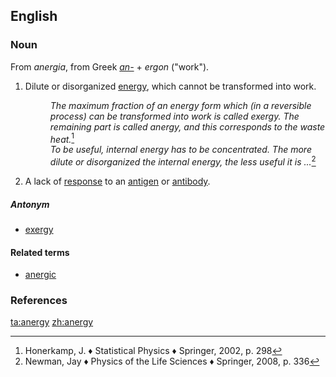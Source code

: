==English==

===Noun===
{{en-noun|-}}
From {{etyl|NL.|en}}  ''anergia'', from Greek ''[[an-#Etymology_3|an-]]'' + ''ergon'' ("work").
# {{context|physics|lang=en}} Dilute or disorganized [[energy]], which cannot be transformed into work.
#:''The maximum fraction of an energy form which (in a reversible process) can be transformed into work is called exergy. The remaining part is called anergy, and this corresponds to the waste heat.''<ref>Honerkamp, J. ♦ Statistical Physics ♦ Springer, 2002, p. 298</ref>
#:''To be useful, internal energy has to be concentrated. The more dilute or disorganized the internal energy, the less useful it is ...''<ref>Newman, Jay ♦ Physics of the Life Sciences ♦ Springer, 2008, p. 336</ref>
# {{context|medicine|lang=en}} A lack of [[response]] to an [[antigen]] or [[antibody]].
=====Antonym=====
* [[exergy]]
====Related terms====
* [[anergic]]

===References===
<references/>

[[ta:anergy]]
[[zh:anergy]]
